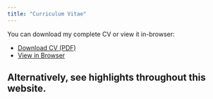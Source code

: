 ```yaml
---
title: "Curriculum Vitae"
---
```



You can download my complete CV or view it in-browser:

- [Download CV (PDF)](assets/AS2021612 - CV.pdf)
- [View in Browser](assets/AS2021612 - CV.pdf)

Alternatively, see highlights throughout this website.
---
